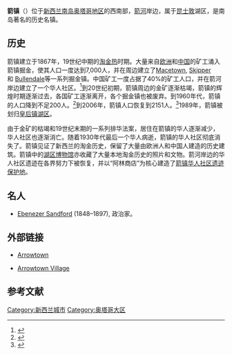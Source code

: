 {{Infobox settlement
|name=箭镇<br>Arrowtown
|settlement_type=城鎮
|image_skyline=NZL-arrowt-buckinghamstr.jpg
|image_caption=箭镇的購物街-白金漢街
|pushpin_map=New Zealand
|pushpin_label_position=right
|coordinates = {{coord|44|56|33|S|168|50|09|E|region:NZ-OTA|display=inline,title}}
|subdivision_type=國家
|subdivision_name={{flag|New Zealand}}
|subdivision_type1=[[紐西蘭一級行政區劃|大區]]
|subdivision_name1=[[奧塔哥大區|奧塔哥大區]]
|subdivision_type2=[[Territorial_authority|Territorial authority]]
|subdivision_name2=
|population_as_of=2011年
|population_urban=2,400
|population_blank1_title=區
|population_blank1=16,200
|leader_name= Jim Boult
|leader_title=鎮長
|area_blank1_title=區
|area_blank1_km2=8704.97
|timezone=[[Time_in_New_Zealand|NZST]]
|utc_offset=+12
|timezone_DST=NZDT
|utc_offset_DST=+13
|postal_code_type=郵政號碼
|postal_code=9302
|area_code=+64 03
}}
'''箭镇'''（{{lang-en|Arrowtown}}）位于[[新西兰|新西兰]][[南岛|南岛]][[奥塔哥地区|奥塔哥地区]]的西南部，[[箭河|箭河]]岸边，属于[[皇后镇|昆士敦]]湖区，是南岛著名的历史名镇。

== 历史 ==
箭镇建立于1867年，19世纪中期的[[中奧塔哥淘金潮|淘金热]]时期。大量来自[[欧洲|欧洲]]和[[中國|中国]]的矿工涌入箭镇掘金，使其人口一度达到7,000人，并在周边建立了[[Macetown|Macetown]], [[Skipper|Skipper]]和 [[Bullendale|Bullendale]]等一系列掘金镇。中国矿工一度占据了40%的矿工人口，并在箭河岸边建立了一个华人社区。<ref>{{Cite web|url=http://www.teara.govt.nz/en/chinese/page-2|title=2. – Chinese – Te Ara Encyclopedia of New Zealand|accessdate=2016-12-16|author=|date=|publisher=|archive-date=2020-11-12|archive-url=https://web.archive.org/web/20201112025318/https://teara.govt.nz/en/chinese/page-2|dead-url=no}}</ref>到20世纪初期，箭镇周边的金矿逐渐枯竭，箭镇的辉煌时期逐渐过去，各国矿工逐渐离开，各个掘金镇也被废弃。到1960年代，箭镇的人口降到不足200人。<ref>{{Cite web|url=http://www.teara.govt.nz/en/otago-places/page-18|title=Te Ara Encyclopedia of New Zealand 1966: Arrowtown|accessdate=2016-12-16|author=|date=|publisher=|archive-date=2020-09-28|archive-url=https://web.archive.org/web/20200928222516/https://teara.govt.nz/en/otago-places/page-18|dead-url=no}}</ref>到2006年，箭镇人口恢复到2151人。<ref>{{Cite web|url=http://www.stats.govt.nz/Census/2006CensusHomePage/QuickStats/AboutAPlace/SnapShot.aspx?id=3609200|title=QuickStats About Arrowtown|accessdate=2016-12-16|author=|date=|publisher=|archive-date=2016-12-20|archive-url=https://web.archive.org/web/20161220192256/http://www.stats.govt.nz/Census/2006CensusHomePage/QuickStats/AboutAPlace/SnapShot.aspx?id=3609200|dead-url=no}}</ref>1989年，箭镇被划归[[皇后镇湖区|皇后镇湖区]]。

由于金矿的枯竭和19世纪末期的一系列排华法案，居住在箭镇的华人逐渐减少，华人社区也逐渐消亡。随着1930年代最后一个华人病逝，箭镇的华人社区彻底消失了。箭镇见证了新西兰的淘金历史，保留了大量由欧洲人和中国人建造的历史建筑。箭镇中的[[湖区博物馆|湖区博物馆]]亦收藏了大量本地淘金历史的照片和文物。箭河岸边的华人社区遗迹在各界努力下被恢复，并以“阿林商店”为核心建造了[[箭镇华人社区遗迹保护地|箭镇华人社区遗迹保护地]]。

== 名人 ==
* [[Ebenezer_Sandford|Ebenezer Sandford]] (1848–1897), 政治家。

== 外部链接 ==
* [http://www.arrowtown.com/ Arrowtown] {{Wayback|url=http://www.arrowtown.com/ |date=20210426073958 }}

* [https://web.archive.org/web/20160304173636/http://arrowtownvillage.co.nz/ Arrowtown Village]

== 参考文献 ==
[[Category:新西兰城市|Category:新西兰城市]]
[[Category:奥塔哥大区|Category:奥塔哥大区]]